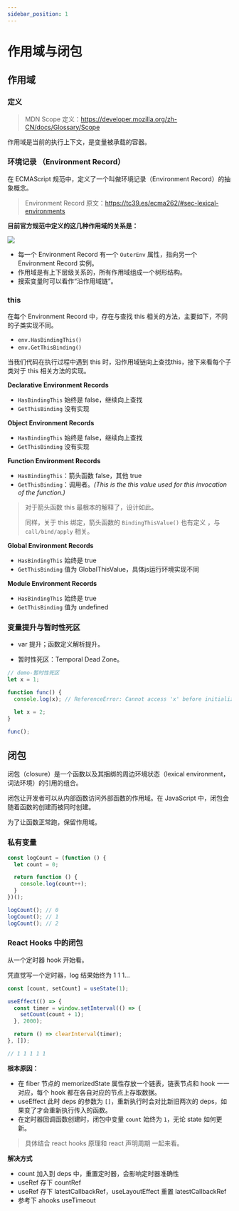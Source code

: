 ```yaml
---
sidebar_position: 1
---
```


# 作用域与闭包

## 作用域

### 定义

> MDN Scope 定义：https://developer.mozilla.org/zh-CN/docs/Glossary/Scope

作用域是当前的执行上下文，是变量被承载的容器。

### 环境记录 （Environment Record）

在 ECMAScript 规范中，定义了一个叫做环境记录（Environment Record）的抽象概念。

> Environment Record 原文：https://tc39.es/ecma262/#sec-lexical-environments

**目前官方规范中定义的这几种作用域的关系是：**

<img src="/img/js-environment-record.png" width={800} />

- 每一个 Environment Record 有一个 `OuterEnv` 属性，指向另一个 Environment Record 实例。
- 作用域是有上下层级关系的，所有作用域组成一个树形结构。
- 搜索变量时可以看作“沿作用域链”。

### this

在每个 Environment Record 中，存在与查找 this 相关的方法，主要如下，不同的子类实现不同。

- `env.HasBindingThis()`
- `env.GetThisBinding()`

当我们代码在执行过程中遇到 this 时，沿作用域链向上查找this，接下来看每个子类对于 this 相关方法的实现。

**Declarative Environment Records**

- `HasBindingThis` 始终是 false，继续向上查找
- `GetThisBinding` 没有实现

**Object Environment Records**

- `HasBindingThis` 始终是 false，继续向上查找
- `GetThisBinding` 没有实现

**Function Environment Records**

- `HasBindingThis`：箭头函数 false，其他 true
- `GetThisBinding`：调用者。*(This is the this value used for this invocation of the function.)*

> 对于箭头函数 this 最根本的解释了，设计如此。
>
> 同样，关于 this 绑定，箭头函数的 `BindingThisValue()` 也有定义 ，与 `call/bind/apply` 相关。

**Global Environment Records**

- `HasBindingThis` 始终是 true
- `GetThisBinding` 值为 GlobalThisValue，具体js运行环境实现不同

**Module Environment Records**

- `HasBindingThis` 始终是 true
- `GetThisBinding` 值为 undefined

### 变量提升与暂时性死区

- var 提升；函数定义解析提升。

- 暂时性死区：Temporal Dead Zone。

```javascript
// demo-暂时性死区
let x = 1;

function func() {
  console.log(x); // ReferenceError: Cannot access 'x' before initialization

  let x = 2;
}

func();
```


## 闭包

闭包（closure）是一个函数以及其捆绑的周边环境状态（lexical environment，词法环境）的引用的组合。

闭包让开发者可以从内部函数访问外部函数的作用域。在 JavaScript 中，闭包会随着函数的创建而被同时创建。

为了让函数正常跑，保留作用域。

### 私有变量

```javascript
const logCount = (function () {
  let count = 0;

  return function () {
    console.log(count++);
  }
})();

logCount(); // 0
logCount(); // 1
logCount(); // 2
```

### React Hooks 中的闭包

从一个定时器 hook 开始看。

凭直觉写一个定时器，log 结果始终为 1 1 1...

```javascript
const [count, setCount] = useState(1);

useEffect(() => {
  const timer = window.setInterval(() => {
    setCount(count + 1);
  }, 2000);

  return () => clearInterval(timer);
}, []);

// 1 1 1 1 1
```

**根本原因：**

- 在 fiber 节点的 memorizedState 属性存放一个链表，链表节点和 hook 一一对应，每个 hook 都在各自对应的节点上存取数据。
- useEffect 此时 deps 的参数为 `[]`，重新执行时会对比新旧两次的 deps，如果变了才会重新执行传入的函数。
- 在定时器回调函数创建时，闭包中变量 `count` 始终为 `1`，无论 state 如何更新。

> 具体结合 react hooks 原理和 react 声明周期 一起来看。

**解决方式**

- count 加入到 deps 中，重置定时器，会影响定时器准确性
- useRef 存下 countRef
- useRef 存下 latestCallbackRef，useLayoutEffect 重置 latestCallbackRef
- 参考下 ahooks useTimeout

